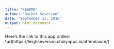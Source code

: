 ```yaml
---
title: "README"
author: "Rachel Severson"
date: "September 13, 2016"
output: html_document
---
```


Here's the link to this app online: \url(https://leighseverson.shinyapps.io/attendance/)
